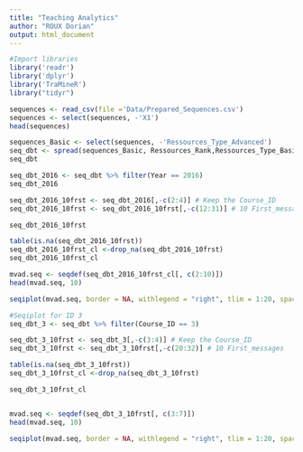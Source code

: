 ```yaml
---
title: "Teaching Analytics"
author: "ROUX Dorian"
output: html_document
---
```


```r
#Import libraries
library('readr')
library('dplyr')
library('TraMineR')
library("tidyr")
```

```r
sequences <- read_csv(file ='Data/Prepared_Sequences.csv')
sequences <- select(sequences, -'X1')
head(sequences)
```

```r
sequences_Basic <- select(sequences, -'Ressources_Type_Advanced')
seq_dbt <- spread(sequences_Basic, Ressources_Rank,Ressources_Type_Basic)
seq_dbt
```


```r
seq_dbt_2016 <- seq_dbt %>% filter(Year == 2016)
seq_dbt_2016

seq_dbt_2016_10frst <- seq_dbt_2016[,-c(2:4)] # Keep the Course_ID
seq_dbt_2016_10frst <- seq_dbt_2016_10frst[,-c(12:31)] # 10 First_messages

seq_dbt_2016_10frst

table(is.na(seq_dbt_2016_10frst))
seq_dbt_2016_10frst_cl <-drop_na(seq_dbt_2016_10frst)
seq_dbt_2016_10frst_cl
```

```r
mvad.seq <- seqdef(seq_dbt_2016_10frst_cl[, c(2:10)])
head(mvad.seq, 10)
```

```r
seqiplot(mvad.seq, border = NA, withlegend = "right", tlim = 1:20, space=0.1)
```

```r
#Seqiplot for ID 3
seq_dbt_3 <- seq_dbt %>% filter(Course_ID == 3)

seq_dbt_3_10frst <- seq_dbt_3[,-c(3:4)] # Keep the Course_ID
seq_dbt_3_10frst <- seq_dbt_3_10frst[,-c(20:32)] # 10 First_messages

table(is.na(seq_dbt_3_10frst))
seq_dbt_3_10frst_cl <-drop_na(seq_dbt_3_10frst)

seq_dbt_3_10frst_cl


mvad.seq <- seqdef(seq_dbt_3_10frst[, c(3:7)])
head(mvad.seq, 10)

seqiplot(mvad.seq, border = NA, withlegend = "right", tlim = 1:20, space=0.1)

```

